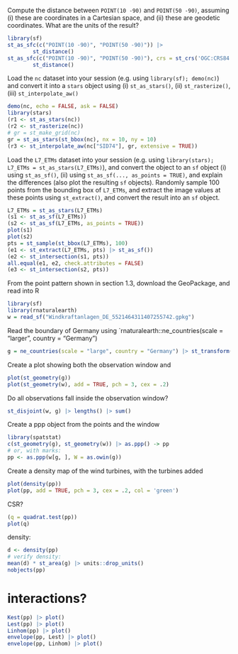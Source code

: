 Compute the distance between `POINT(10 -90)` and `POINT(50 -90)`, assuming (i) these are coordinates in a Cartesian space, and (ii) these are geodetic coordinates. What are the units of the result?
```r
library(sf)
st_as_sfc(c("POINT(10 -90)", "POINT(50 -90)")) |> 
		st_distance()
st_as_sfc(c("POINT(10 -90)", "POINT(50 -90)"), crs = st_crs('OGC:CRS84')) |> 
		st_distance()
```

Load the `nc` dataset into your session (e.g. using `library(sf); demo(nc)`) and convert it into a `stars` object using (i) `st_as_stars()`, (ii) `st_rasterize()`, (iii) `st_interpolate_aw()`
```r
demo(nc, echo = FALSE, ask = FALSE)
library(stars)
(r1 <- st_as_stars(nc))
(r2 <- st_rasterize(nc))
# gr = st_make_grid(nc)
gr = st_as_stars(st_bbox(nc), nx = 10, ny = 10)
(r3 <- st_interpolate_aw(nc["SID74"], gr, extensive = TRUE))
```

Load the `L7_ETMs` dataset into your session (e.g. using `library(stars); L7_ETMs = st_as_stars(L7_ETMs)`), and convert the object to an `sf` object (i) using `st_as_sf()`, (ii) using `st_as_sf(..., as_points = TRUE)`, and explain the differences (also plot the resulting `sf` objects). Randomly sample 100 points from the bounding box of `L7_ETMs`, and extract the image values at these points using `st_extract()`, and convert the result into an `sf` object.
```r
L7_ETMs = st_as_stars(L7_ETMs)
(s1 <- st_as_sf(L7_ETMs))
(s2 <- st_as_sf(L7_ETMs, as_points = TRUE))
plot(s1)
plot(s2)
pts = st_sample(st_bbox(L7_ETMs), 100)
(e1 <- st_extract(L7_ETMs, pts) |> st_as_sf())
(e2 <- st_intersection(s1, pts))
all.equal(e1, e2, check.attributes = FALSE)
(e3 <- st_intersection(s2, pts))
```


From the point pattern shown in section 1.3, download the GeoPackage, and read into R
```r
library(sf)
library(rnaturalearth)
w = read_sf("Windkraftanlagen_DE_5521464311407255742.gpkg")
```

Read the boundary of Germany using `rnaturalearth::ne_countries(scale = "larger", country = "Germany")
```r
g = ne_countries(scale = "large", country = "Germany") |> st_transform(st_crs(w))
```

Create a plot showing both the observation window and 
```r
plot(st_geometry(g))
plot(st_geometry(w), add = TRUE, pch = 3, cex = .2)
```

Do all observations fall inside the observation window?
```r
st_disjoint(w, g) |> lengths() |> sum()
```

Create a ppp object from the points and the window
```r
library(spatstat)
c(st_geometry(g), st_geometry(w)) |> as.ppp() -> pp
# or, with marks:
pp <- as.ppp(w[g, ], W = as.owin(g))
```

Create a density map of the wind turbines, with the turbines added
```r
plot(density(pp))
plot(pp, add = TRUE, pch = 3, cex = .2, col = 'green')
```

CSR?
```r
(q = quadrat.test(pp))
plot(q)
```

density:
```r
d <- density(pp)
# verify density:
mean(d) * st_area(g) |> units::drop_units()
nobjects(pp)
```

# interactions?
```r
Kest(pp) |> plot()
Lest(pp) |> plot()
Linhom(pp) |> plot()
envelope(pp, Lest) |> plot()
envelope(pp, Linhom) |> plot()
```
